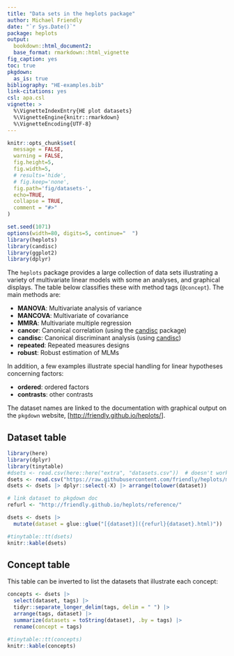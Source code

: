 ---
title: "Data sets in the heplots package"
author: Michael Friendly
date: "`r Sys.Date()`"
package: heplots
output: 
  bookdown::html_document2:
  base_format: rmarkdown::html_vignette
fig_caption: yes
toc: true
pkgdown:
  as_is: true
bibliography: "HE-examples.bib"
link-citations: yes
csl: apa.csl
vignette: >
  %\VignetteIndexEntry{HE plot datasets}
  %\VignetteEngine{knitr::rmarkdown}
  %\VignetteEncoding{UTF-8}
---

```{r, include = FALSE}
knitr::opts_chunk$set(
  message = FALSE,
  warning = FALSE,
  fig.height=5,
  fig.width=5,
  # results='hide',
  # fig.keep='none',
  fig.path='fig/datasets-',
  echo=TRUE,
  collapse = TRUE,
  comment = "#>"
)
```

```{r setup, echo=FALSE}
set.seed(1071)
options(width=80, digits=5, continue="  ")
library(heplots)
library(candisc)
library(ggplot2)
library(dplyr)
```

The `heplots` package provides a large collection of data sets illustrating a
variety of multivariate linear models with some an analyses,
and graphical displays. The table below classifies these with
method tags (`@concept`). 
The main methods are:

* **MANOVA**: Multivariate analysis of variance
* **MANCOVA**: Multivariate of covariance
* **MMRA**: Multivariate multiple regression
* **cancor**: Canonical correlation (using the [candisc](https://github.com/friendly/candisc/) package)
* **candisc**: Canonical discriminant analysis (using [candisc](https://github.com/friendly/candisc/))
* **repeated**: Repeated measures designs
* **robust**: Robust estimation of MLMs

In addition, a few examples illustrate special handling for
linear hypotheses concerning factors:

* **ordered**: ordered factors
* **contrasts**: other contrasts

The dataset names are linked to the documentation with graphical output on the
`pkgdown` website, [<http://friendly.github.io/heplots/>].

<!-- # fix problem with Probe1, Probe2, which are documented together and caused 404 errors -->
<!-- # fixed by deleting Probe2 from the list and renaming Probe1 -> Probe -->


## Dataset table

```{r datasets}
library(here)
library(dplyr)
library(tinytable)
#dsets <- read.csv(here::here("extra", "datasets.csv"))  # doesn't work in a vignette
dsets <- read.csv("https://raw.githubusercontent.com/friendly/heplots/master/extra/datasets.csv")
dsets <- dsets |> dplyr::select(-X) |> arrange(tolower(dataset))

# link dataset to pkgdown doc
refurl <- "http://friendly.github.io/heplots/reference/"

dsets <- dsets |>
  mutate(dataset = glue::glue("[{dataset}]({refurl}{dataset}.html)")) 

#tinytable::tt(dsets)
knitr::kable(dsets)

```

## Concept table

This table can be inverted to list the datasets that illustrate each concept:

```{r concepts}
concepts <- dsets |>
  select(dataset, tags) |>
  tidyr::separate_longer_delim(tags, delim = " ") |>
  arrange(tags, dataset) |>
  summarize(datasets = toString(dataset), .by = tags) |>
  rename(concept = tags)

#tinytable::tt(concepts)
knitr::kable(concepts)
```


